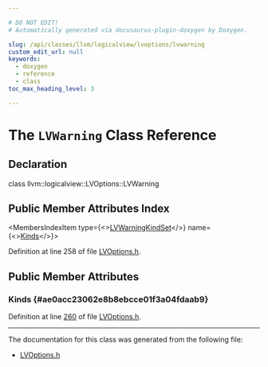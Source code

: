 ```yaml
---

# DO NOT EDIT!
# Automatically generated via docusaurus-plugin-doxygen by Doxygen.

slug: /api/classes/llvm/logicalview/lvoptions/lvwarning
custom_edit_url: null
keywords:
  - doxygen
  - reference
  - class
toc_max_heading_level: 3

---
```





# The `LVWarning` Class Reference

<DoxygenPage pluginConfig={pluginConfig}>



## Declaration

<CodeBlock>class llvm::logicalview::LVOptions::LVWarning</CodeBlock>

## Public Member Attributes Index

<MembersIndex>

<MembersIndexItem
  type={<><a href="/docs/api/namespaces/llvm/logicalview/#a61f5afbf04b0b39c1250f856e27a0020">LVWarningKindSet</a></>}
  name={<><a href="#ae0acc23062e8b8ebcce01f3a04fdaab9">Kinds</a></>}>
</MembersIndexItem>

</MembersIndex>


Definition at line 258 of file <a href="/docs/api/files/include/include/llvm/include/llvm/debuginfo/include/llvm/debuginfo/logicalview/include/llvm/debuginfo/logicalview/core/lvoptions-h">LVOptions.h</a>.

<SectionDefinition>

## Public Member Attributes

### Kinds {#ae0acc23062e8b8ebcce01f3a04fdaab9}

<MemberDefinition
  prototype="LVWarningKindSet llvm::logicalview::LVOptions::LVWarning::Kinds">

Definition at line <a href="/docs/api/files/include/include/llvm/include/llvm/debuginfo/include/llvm/debuginfo/logicalview/include/llvm/debuginfo/logicalview/core/lvoptions-h/#l00260">260</a> of file <a href="/docs/api/files/include/include/llvm/include/llvm/debuginfo/include/llvm/debuginfo/logicalview/include/llvm/debuginfo/logicalview/core/lvoptions-h">LVOptions.h</a>.
</MemberDefinition>

</SectionDefinition>

<hr/>

The documentation for this class was generated from the following file:

<ul>
<li><a href="/docs/api/files/include/include/llvm/include/llvm/debuginfo/include/llvm/debuginfo/logicalview/include/llvm/debuginfo/logicalview/core/lvoptions-h">LVOptions.h</a></li>
</ul>

</DoxygenPage>
